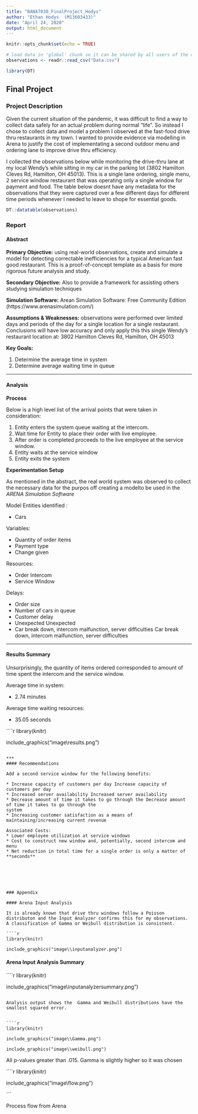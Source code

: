 ```yaml
---
title: "BANA7030_FinalProject_Hodys"
author: "Ethan Hodys  (M13603433)"
date: "April 24, 2020"
output: html_document
---
```


```r
knitr::opts_chunk$set(echo = TRUE)
```
```r
# load data in 'global' chunk so it can be shared by all users of the dashboard
observations <- readr::read_csv("Data.csv")

library(DT)
```
## Final Project {.tabset}

### Project Description

Given the current situation of the pandemic, it was difficult to find a way to collect data safely for an actual problem during normal "life". So instead I chose to collect data and model a problem I observed at the fast-food drive thru restaurants in my town.  I wanted to provide evidence via modelling in Arena to justify the cost of implementating a second outdoor menu and ordering lane to improve drive thru efficiency. 

I collected the observations below while monitoring the drive-thru lane at my local Wendy's while sitting in my car in the parking lot (3802 Hamilton Cleves Rd, Hamilton, OH 45013).  This is a single lane ordering, single menu, 2 service window restaurant that was operating only a single window for payment and food.  The table below doesnt have any metadata for the observations that they were captured over a few different days for different time periods whenever I needed to leave to shope for essential goods.


```r
DT::datatable(observations)
```


### Report 
#### Abstract

**Primary Objective:**  using real-world observations, create and simulate a model for detecting correctable inefficiencies for a typical American fast good restaurant. This is a proof-of-concept template as a basis for more rigorous future analysis and study. 

**Secondary Objective:** Also to provide a framework for assisting others studying simulation techniques

**Simulation Software:** Arean Simulation Software: Free Community Edition (https://www.arenasimulation.com/)

**Assumptions & Weaknesses:**  observations were performed over limited days and periods of the day for a single location for a single restaurant. Conclusions will have low accuracy and only apply this this single Wendy's restaurant location at: 3802 Hamilton Cleves Rd, Hamilton, OH 45013

**Key Goals:**

1. Determine the average time in system
2. Determine average waiting time in queue

*** 
#### Analysis

**Process**

Below is a high level list of the arrival points that were taken in consideration:

1. Entity enters the system queue waiting at the intercom.
2. Wait time for Entity to place their order with live employee.
3. After order is completed proceeds to the live employee at the service window.
4. Entity waits at the service window
5. Entity exits the system 

**Experimentation Setup**

As mentioned in the abstract, the real world system was observed to collect the necessary data for the purpos off creating a modelto be used in the *ARENA Simulation Software*

Model Entities identified : 

* Cars 

Variables: 

* Quantity of order items
* Payment type
* Change given 

Resources:  

* Order Intercom 
* Service Window 


Delays: 

* Order size
* Number of cars in queue
* Customer delay 
* Unexpected Unexpected
* Car break down, intercom malfunction, server difficulties Car break down, intercom malfunction, server difficulties

*** 
#### Results Summary


Unsurprisingly, the quantity of items ordered corresponded to amount of time spent the intercom and the service window.

Average time in system:

* 2.74 minutes
  
Average time waiting resources:

* 35.05 seconds

````r
library(knitr)

include_graphics("image\\results.png") 
```

*** 
#### Recommendations

Add a second service window for the following benefits: 

* Increase capacity of customers per day Increase capacity of customers per day
* Increased server availability Increased server availability
* Decrease amount of time it takes to go through the Decrease amount of time it takes to go through the
system
* Increasing customer satisfaction as a means of maintaining/increasing current revenue

Associated Costs: 
* Lower employee utilization at service windows
* Cost to construct new window and, potentially, second intercom and menu
* Net reduction in total time for a single order is only a matter of **seconds** 






### Appendix

#### Arena Input Analysis

It is already known that drive thru windows follow a Poisson distributon and the Input Analyzer confirms this for my observations. A classification of Gamma or Weibull distribution is consistent.

````r
library(knitr)

include_graphics("image\\inputanalyzer.png") 
```

#### Arena Input Analysis Summary



````r
library(knitr)

include_graphics("image\\inputanalyzersummary.png") 
```

Analysis output shows the  Gamma and Weibull distributions have the smallest squared error.


````r
library(knitr)

include_graphics("image\\Gamma.png") 

include_graphics("image\\weibull.png") 
```


All p-values greater than .015.  Gamma is slightly higher so it was chosen

````r
library(knitr)

include_graphics("image\\flow.png") 

```

Process flow from Arena







